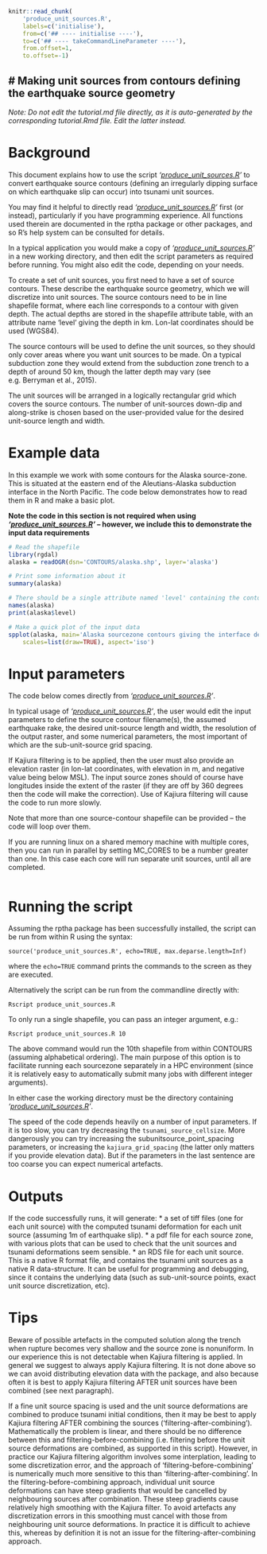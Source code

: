 ```r
knitr::read_chunk(
    'produce_unit_sources.R', 
    labels=c('initialise'), 
    from=c('## ---- initialise ----'), 
    to=c('## ---- takeCommandLineParameter ----'),
    from.offset=1,
    to.offset=-1)
```

# **Making unit sources from contours defining the earthquake source geometry**
------------------------------------------------------------------------------

*Note: Do not edit the tutorial.md file directly, as it is auto-generated by the
corresponding tutorial.Rmd file. Edit the latter instead.*

# Background

This document explains how to use the script
*'[produce_unit_sources.R](produce_unit_sources.R)'* to convert earthquake
source contours (defining an irregularly dipping surface on which earthquake
slip can occur) into tsunami unit sources. 

You may find it helpful to directly read
*'[produce_unit_sources.R](produce_unit_sources.R)'* first (or instead),
particularly if you have programming experience. All functions used therein are
documented in the rptha package or other packages, and so R's help system can
be consulted for details. 

In a typical application you would make a copy of
*'[produce_unit_sources.R](produce_unit_sources.R)'* in a new working
directory, and then edit the script parameters as required before running. You
might also edit the code, depending on your needs.

To create a set of unit sources, you first need to have a set of source
contours. These describe the earthquake source geometry, which we will
discretize into unit sources. The source contours need to be in line shapefile
format, where each line corresponds to a contour with given depth. The actual
depths are stored in the shapefile attribute table, with an attribute name
'level' giving the depth in km.  Lon-lat coordinates should be used (WGS84).

The source contours will be used to define the unit sources, so they should
only cover areas where you want unit sources to be made. On a typical
subduction zone they would extend from the subduction zone trench to a depth
of around 50 km, though the latter depth may vary (see e.g.  Berryman et al.,
2015). 

The unit sources will be arranged in a logically rectangular grid which covers
the source contours. The number of unit-sources down-dip and along-strike is chosen
based on the user-provided value for the desired unit-source length and width. 

# Example data

In this example we work with some contours for the Alaska source-zone. This is
situated at the eastern end of the Aleutians-Alaska subduction interface in the
North Pacific. The code below demonstrates how to read them in R and make a basic plot. 

**Note the code in this section is not required when using
*'[produce_unit_sources.R](produce_unit_sources.R)'* -- however, we include
this to demonstrate the input data requirements**

```r
# Read the shapefile
library(rgdal)
alaska = readOGR(dsn='CONTOURS/alaska.shp', layer='alaska')

# Print some information about it
summary(alaska)

# There should be a single attribute named 'level' containing the contour depths
names(alaska)
print(alaska$level)

# Make a quick plot of the input data
spplot(alaska, main='Alaska sourcezone contours giving the interface depth in km', 
    scales=list(draw=TRUE), aspect='iso')
```

# Input parameters

The code below comes directly from
*'[produce_unit_sources.R](produce_unit_sources.R)'*.

In typical usage of *'[produce_unit_sources.R](produce_unit_sources.R)'*, the
user would edit the input parameters to define the source contour filename(s),
the assumed earthquake rake, the desired unit-source length and width, the
resolution of the output raster, and some numerical parameters, the most
important of which are the sub-unit-source grid spacing.

If Kajiura filtering is to be applied, then the user must also provide an
elevation raster (in lon-lat coordinates, with elevation in m, and negative
value being below MSL). The input source zones should of course have longitudes
inside the extent of the raster (if they are off by 360 degrees then the code
will make the correction). Use of Kajiura filtering will cause the code to run
more slowly.

Note that more than one source-contour shapefile can be provided -- the code
will loop over them.

If you are running linux on a shared memory machine with multiple cores, then
you can run in parallel by setting MC_CORES to be a number greater than one. In
this case each core will run separate unit sources, until all are completed. 

```r
```

# Running the script
Assuming the rptha package has been successfully installed, the script can be
run from within R using the syntax:

    source('produce_unit_sources.R', echo=TRUE, max.deparse.length=Inf)

where the `echo=TRUE` command prints the commands to the screen as they are
executed. 

Alternatively the script can be run from the commandline directly with:

    Rscript produce_unit_sources.R

To only run a single shapefile, you can pass an integer argument, e.g.:

    Rscript produce_unit_sources.R 10

The above command would run the 10th shapefile from within CONTOURS (assuming
alphabetical ordering).  The main purpose of this option is to facilitate
running each sourcezone separately in a HPC environment (since it is relatively
easy to automatically submit many jobs with different integer arguments).

In either case the working directory must be the directory containing
*'[produce_unit_sources.R](produce_unit_sources.R)'*.

The speed of the code depends heavily on a number of input parameters. If it is too
slow, you can try decreasing the `tsunami_source_cellsize`. More dangerously
you can try increasing the subunitsource_point_spacing parameters, or
increasing the `kajiura_grid_spacing` (the latter only matters if you provide
elevation data). But if the parameters in the last sentence are too coarse
you can expect numerical artefacts.


# Outputs

If the code successfully runs, it will generate: 
* a set of tiff files (one for each unit source) with the computed tsunami
deformation for each unit source (assuming 1m of earthquake slip).
* a pdf file for each source zone, with various plots that can be used to check
that the unit sources and tsunami deformations seem sensible.
* an RDS file for each unit source. This is a native R format file, and contains
the tsunami unit sources as a native R data-structure. It can be useful for
programming and debugging, since it contains the underlying data (such as
sub-unit-source points, exact unit source discretization, etc).

# Tips
Beware of possible artefacts in the computed solution along the trench when
rupture becomes very shallow and the source zone is nonuniform. In our
experience this is not detectable when Kajiura filtering is applied. In general
we suggest to always apply Kajiura filtering. It is not done above so we can
avoid distributing elevation data with the package, and also because often it
is best to apply Kajiura filtering AFTER unit sources have been combined (see
next paragraph).

If a fine unit source spacing is used and the unit source deformations are combined
to produce tsunami initial conditions, then it may be best to apply Kajiura filtering
AFTER combining the sources ('filtering-after-combining'). Mathematically the
problem is linear, and there should be no difference between this and
filtering-before-combining (i.e. filtering before the unit source deformations
are combined, as supported in this script). However, in practice our Kajiura
filtering algorithm involves some interplation, leading to some discretization
error, and the approach of 'filtering-before-combining' is numerically much
more sensitive to this than 'filtering-after-combining'. In the
filtering-before-combining approach, individual unit source deformations can
have steep gradients that would be cancelled by neighbouring sources after
combination. These steep gradients cause relatively high smoothing with the
Kajiura filter. To avoid artefacts any discretization errors in this
smoothing must cancel with those from neighbouring unit source deformations. In
practice it is difficult to achieve this, whereas by definition it is not an
issue for the filtering-after-combining approach.
